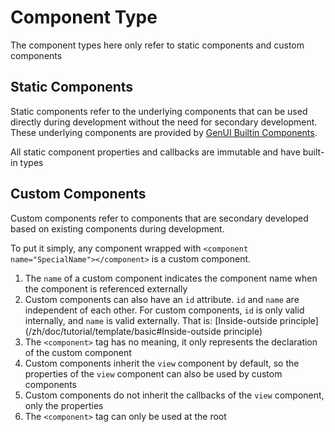 # Component Type

The component types here only refer to static components and custom components

## Static Components

Static components refer to the underlying components that can be used directly during development without the need for secondary development. These underlying components are provided by [GenUI Builtin Components](/zh/components/index).

All static component properties and callbacks are immutable and have built-in types

## Custom Components

Custom components refer to components that are secondary developed based on existing components during development.

To put it simply, any component wrapped with `<component name="SpecialName"></component>` is a custom component.

1. The `name` of a custom component indicates the component name when the component is referenced externally
2. Custom components can also have an `id` attribute. `id` and `name` are independent of each other. For custom components, `id` is only valid internally, and `name` is valid externally. That is: [Inside-outside principle](/zh/doc/tutorial/template/basic#Inside-outside principle)
3. The `<component>` tag has no meaning, it only represents the declaration of the custom component
4. Custom components inherit the `view` component by default, so the properties of the `view` component can also be used by custom components
5. Custom components do not inherit the callbacks of the `view` component, only the properties
6. The `<component>` tag can only be used at the root
